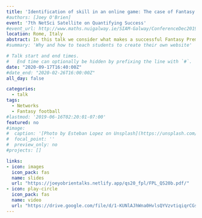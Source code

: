 ```yaml
---
title: 'Identification of skill in an online game: The case of Fantasy Premier League'
#authors: [Joey O'Brien]
event: '7th NetSci Satellite on Quantifying Success'
#event_url: http://www.maths.nuigalway.ie/SIAM-Galway/ConferenceDec2019/
location: Rome, Italy
abstract: In this talk we consider what makes a successful Fantasy Premier League manager through a combination of data science, networks, and statistical analysis.
#summary: 'Why and how to teach students to create their own website'

# Talk start and end times.
#   End time can optionally be hidden by prefixing the line with `#`.
date: "2020-09-17T16:40:00Z"
#date_end: "2020-02-26T16:00:00Z"
all_day: false

categories:
  - talk
tags:
  - Networks
  - Fantasy football
#lastmod: '2019-06-16T02:20:01-07:00'
featured: no
#image:
#  caption: '[Photo by Esteban Lopez on Unsplash](https://unsplash.com/photos/rsXAKLDfqB8)'
#  focal_point: ''
#  preview_only: no
#projects: []

links:
- icon: images
  icon_pack: fas
  name: slides
  url: "https://joeyobrientalks.netlify.app/qs20_fpl/FPL_QS20b.pdf/"
- icon: play-circle
  icon_pack: fas
  name: video
  url: "https://drive.google.com/file/d/1-KUNlAJhWna0HvlsQYVzvtiqiqrCGswU/view?usp=sharing"
---
```

